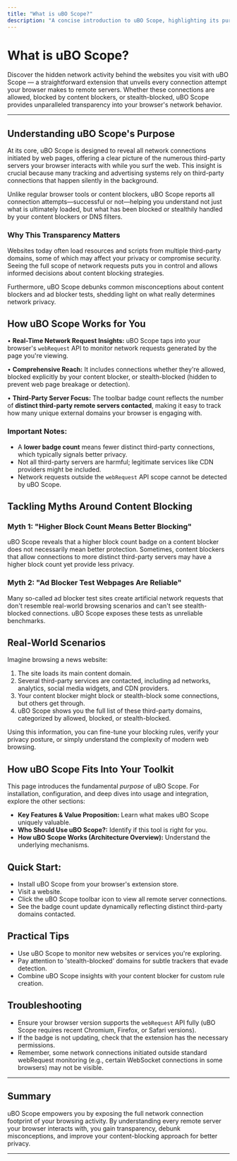 ```yaml
---
title: "What is uBO Scope?"
description: "A concise introduction to uBO Scope, highlighting its purpose as a tool for exposing all network requests to remote servers—including those allowed, blocked by content blockers, or stealth-blocked. Sets the context for why transparency into network activity matters."
---
```


# What is uBO Scope?

Discover the hidden network activity behind the websites you visit with uBO Scope — a straightforward extension that unveils every connection attempt your browser makes to remote servers. Whether these connections are allowed, blocked by content blockers, or stealth-blocked, uBO Scope provides unparalleled transparency into your browser's network behavior.

---

## Understanding uBO Scope's Purpose

At its core, uBO Scope is designed to reveal all network connections initiated by web pages, offering a clear picture of the numerous third-party servers your browser interacts with while you surf the web. This insight is crucial because many tracking and advertising systems rely on third-party connections that happen silently in the background.

Unlike regular browser tools or content blockers, uBO Scope reports all connection attempts—successful or not—helping you understand not just what is ultimately loaded, but what has been blocked or stealthily handled by your content blockers or DNS filters.

### Why This Transparency Matters

Websites today often load resources and scripts from multiple third-party domains, some of which may affect your privacy or compromise security. Seeing the full scope of network requests puts you in control and allows informed decisions about content blocking strategies.

Furthermore, uBO Scope debunks common misconceptions about content blockers and ad blocker tests, shedding light on what really determines network privacy.

## How uBO Scope Works for You

• **Real-Time Network Request Insights:** uBO Scope taps into your browser's `webRequest` API to monitor network requests generated by the page you're viewing.

• **Comprehensive Reach:** It includes connections whether they're allowed, blocked explicitly by your content blocker, or stealth-blocked (hidden to prevent web page breakage or detection).

• **Third-Party Server Focus:** The toolbar badge count reflects the number of **distinct third-party remote servers contacted**, making it easy to track how many unique external domains your browser is engaging with.

### Important Notes:

- A **lower badge count** means fewer distinct third-party connections, which typically signals better privacy.
- Not all third-party servers are harmful; legitimate services like CDN providers might be included.
- Network requests outside the `webRequest` API scope cannot be detected by uBO Scope.

## Tackling Myths Around Content Blocking

### Myth 1: "Higher Block Count Means Better Blocking"

uBO Scope reveals that a higher block count badge on a content blocker does not necessarily mean better protection. Sometimes, content blockers that allow connections to more distinct third-party servers may have a higher block count yet provide less privacy.

### Myth 2: "Ad Blocker Test Webpages Are Reliable"

Many so-called ad blocker test sites create artificial network requests that don't resemble real-world browsing scenarios and can't see stealth-blocked connections. uBO Scope exposes these tests as unreliable benchmarks.

## Real-World Scenarios

Imagine browsing a news website:

1. The site loads its main content domain.
2. Several third-party services are contacted, including ad networks, analytics, social media widgets, and CDN providers.
3. Your content blocker might block or stealth-block some connections, but others get through.
4. uBO Scope shows you the full list of these third-party domains, categorized by allowed, blocked, or stealth-blocked.

Using this information, you can fine-tune your blocking rules, verify your privacy posture, or simply understand the complexity of modern web browsing.

## How uBO Scope Fits Into Your Toolkit

This page introduces the fundamental *purpose* of uBO Scope. For installation, configuration, and deep dives into usage and integration, explore the other sections:

- **Key Features & Value Proposition:** Learn what makes uBO Scope uniquely valuable.
- **Who Should Use uBO Scope?:** Identify if this tool is right for you.
- **How uBO Scope Works (Architecture Overview):** Understand the underlying mechanisms.

## Quick Start:

- Install uBO Scope from your browser's extension store.
- Visit a website.
- Click the uBO Scope toolbar icon to view all remote server connections.
- See the badge count update dynamically reflecting distinct third-party domains contacted.

## Practical Tips

- Use uBO Scope to monitor new websites or services you're exploring.
- Pay attention to 'stealth-blocked' domains for subtle trackers that evade detection.
- Combine uBO Scope insights with your content blocker for custom rule creation.

## Troubleshooting

- Ensure your browser version supports the `webRequest` API fully (uBO Scope requires recent Chromium, Firefox, or Safari versions).
- If the badge is not updating, check that the extension has the necessary permissions.
- Remember, some network connections initiated outside standard webRequest monitoring (e.g., certain WebSocket connections in some browsers) may not be visible.

---

## Summary

uBO Scope empowers you by exposing the full network connection footprint of your browsing activity. By understanding every remote server your browser interacts with, you gain transparency, debunk misconceptions, and improve your content-blocking approach for better privacy.

---
